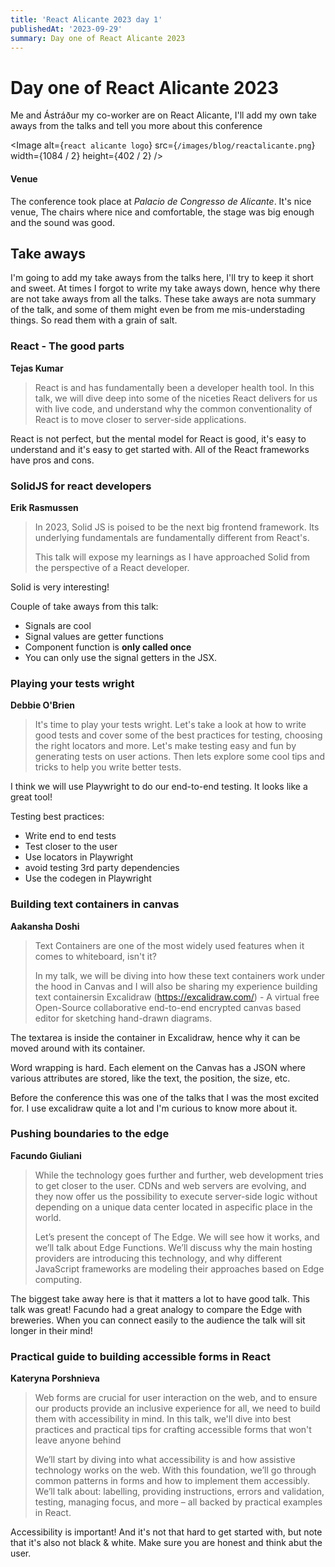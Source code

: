 ```yaml
---
title: 'React Alicante 2023 day 1'
publishedAt: '2023-09-29'
summary: Day one of React Alicante 2023
---
```


# Day one of React Alicante 2023

Me and Ástráður my co-worker are on React Alicante, I'll add my own take aways from the talks and tell you more about this conference

<Image
	alt={`react alicante logo`}
	src={`/images/blog/reactalicante.png`}
	width={1084 / 2}
	height={402 / 2}
/>

#### Venue

The conference took place at _Palacio de Congresso de Alicante_. It's nice venue, The chairs where nice and comfortable, the stage was big enough and the sound was good.

## Take aways

I'm going to add my take aways from the talks here, I'll try to keep it short and sweet. At times I forgot to write my take aways down, hence why there are not take aways from all the talks.
These take aways are nota summary of the talk, and some of them might even be from me mis-understading things.
So read them with a grain of salt.

### React - The good parts

**Tejas Kumar**

> React is and has fundamentally been a developer health tool. In this talk, we will dive deep into some of the niceties React delivers for us with live code, and understand why the common conventionality of React is to move closer to server-side applications.

React is not perfect, but the mental model for React is good, it's easy to understand and it's easy to get started with. All of the React frameworks have pros and cons.

### SolidJS for react developers

**Erik Rasmussen**

> In 2023, Solid JS is poised to be the next big frontend framework. Its underlying fundamentals are fundamentally different from React's.
>
> This talk will expose my learnings as I have approached Solid from the perspective of a React developer.

Solid is very interesting!

Couple of take aways from this talk:

-   Signals are cool
-   Signal values are getter functions
-   Component function is **only called once**
-   You can only use the signal getters in the JSX.

### Playing your tests wright

**Debbie O'Brien**

> It's time to play your tests wright. Let's take a look at how to write good tests and cover some of the best practices for testing, choosing the right locators and more.
> Let's make testing easy and fun by generating tests on user actions.
> Then lets explore some cool tips and tricks to help you write better tests.

I think we will use Playwright to do our end-to-end testing. It looks like a great tool!

Testing best practices:

-   Write end to end tests
-   Test closer to the user
-   Use locators in Playwright
-   avoid testing 3rd party dependencies
-   Use the codegen in Playwright

### Building text containers in canvas

**Aakansha Doshi**

> Text Containers are one of the most widely used features when it comes to whiteboard, isn't it?
>
> In my talk, we will be diving into how these text containers work under the hood in Canvas and I will also be sharing my experience building text containersin Excalidraw (https://excalidraw.com/) - A virtual free Open-Source collaborative end-to-end encrypted canvas based editor for sketching hand-drawn diagrams.

The textarea is inside the container in Excalidraw, hence why it can be moved around with its container.

Word wrapping is hard.
Each element on the Canvas has a JSON where various attributes are stored, like the text, the position, the size, etc.

Before the conference this was one of the talks that I was the most excited for. I use excalidraw quite a lot and I'm curious to know more about it.

### Pushing boundaries to the edge

**Facundo Giuliani**

> While the technology goes further and further, web development tries to get closer to the user. CDNs and web servers are evolving, and they now offer us the possibility to execute server-side logic without depending on a unique data center located in aspecific place in the world.
>
> Let’s present the concept of The Edge. We will see how it works, and we’ll talk about Edge Functions. We’ll discuss why the main hosting providers are introducing this technology, and why different JavaScript frameworks are modeling their approaches based on Edge computing.

The biggest take away here is that it matters a lot to have good talk. This talk was great!
Facundo had a great analogy to compare the Edge with breweries.
When you can connect easily to the audience the talk will sit longer in their mind!

### Practical guide to building accessible forms in React

**Kateryna Porshnieva**

> Web forms are crucial for user interaction on the web, and to ensure our products provide an inclusive experience for all, we need to build them with accessibility in mind. In this talk, we'll dive into best practices and practical tips for crafting accessible forms that won't leave anyone behind
>
> We’ll start by diving into what accessibility is and how assistive technology works on the web. With this foundation, we’ll go through common patterns in forms and how to implement them accessibly. We’ll talk about: labelling, providing instructions, errors and validation, testing, managing focus, and more – all backed by practical examples in React.

Accessibility is important! And it's not that hard to get started with, but note that it's also not black & white.
Make sure you are honest and think abut the user.

